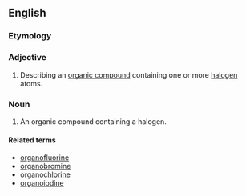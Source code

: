 ==English==

===Etymology===
{{prefix|organo|halogen}}

===Adjective===
{{en-adj|-}}

# {{context|organic chemistry|lang=en}} Describing an [[organic compound]] containing one or more [[halogen]] atoms.

===Noun===
{{en-noun}}

# {{context|organic chemistry|lang=en}} An organic compound containing a halogen.

====Related terms====
*[[organofluorine]]
*[[organobromine]]
*[[organochlorine]]
*[[organoiodine]]